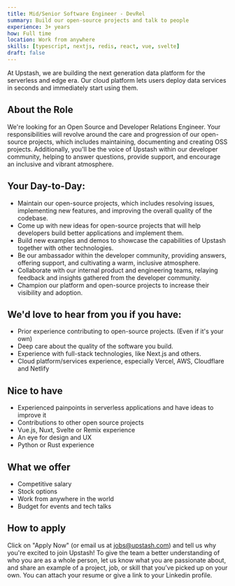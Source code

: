 ```yaml
---
title: Mid/Senior Software Engineer - DevRel
summary: Build our open-source projects and talk to people
experience: 3+ years
how: Full time
location: Work from anywhere
skills: [typescript, nextjs, redis, react, vue, svelte]
draft: false
---
```


At Upstash, we are building the next generation data platform for the serverless
and edge era. Our cloud platform lets users deploy data services in seconds and immediately
start using them.

## About the Role

We're looking for an Open Source and Developer Relations Engineer. Your responsibilities will revolve around the care and progression of our open-source projects, which includes maintaining, documenting and creating OSS projects. Additionally, you'll be the voice of Upstash within our developer community, helping to answer questions, provide support, and encourage an inclusive and vibrant atmosphere.

## Your Day-to-Day:

- Maintain our open-source projects, which includes resolving issues, implementing new features, and improving the overall quality of the codebase.
- Come up with new ideas for open-source projects that will help developers build better applications and implement them.
- Build new examples and demos to showcase the capabilities of Upstash together with other technologies.
- Be our ambassador within the developer community, providing answers, offering support, and cultivating a warm, inclusive atmosphere.
- Collaborate with our internal product and engineering teams, relaying feedback and insights gathered from the developer community.
- Champion our platform and open-source projects to increase their visibility and adoption.

## We'd love to hear from you if you have:

- Prior experience contributing to open-source projects. (Even if it's your own)
- Deep care about the quality of the software you build.
- Experience with full-stack technologies, like Next.js and others.
- Cloud platform/services experience, especially Vercel, AWS, Cloudflare and Netlify

## Nice to have

- Experienced painpoints in serverless applications and have ideas to improve it
- Contributions to other open source projects
- Vue.js, Nuxt, Svelte or Remix experience
- An eye for design and UX
- Python or Rust experience

## What we offer

- Competitive salary
- Stock options
- Work from anywhere in the world
- Budget for events and tech talks

## How to apply

Click on "Apply Now" (or email us at [jobs@upstash.com](jobs@upstash.com)) and tell us why you're
excited to join Upstash! To give the team a better understanding of who you are
as a whole person, let us know what you are passionate about, and share an
example of a project, job, or skill that you’ve picked up on your own. You can
attach your resume or give a link to your Linkedin profile.
